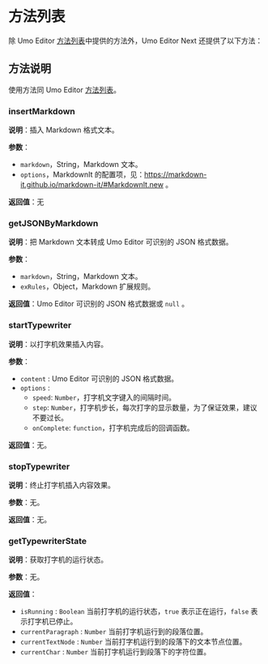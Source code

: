 # 方法列表

除 Umo Editor [方法列表](../editor/methods)中提供的方法外，Umo Editor Next 还提供了以下方法：

## 方法说明

使用方法同 Umo Editor [方法列表](../editor/methods)。

### insertMarkdown

**说明**：插入 Markdown 格式文本。

**参数**：

- `markdown`，String，Markdown 文本。
- `options`，MarkdownIt 的配置项，见：https://markdown-it.github.io/markdown-it/#MarkdownIt.new 。

**返回值**：无

### getJSONByMarkdown

**说明**：把 Markdown 文本转成 Umo Editor 可识别的 JSON 格式数据。

**参数**：

- `markdown`，String，Markdown 文本。
- `exRules`，Object，Markdown 扩展规则。

**返回值**：Umo Editor 可识别的 JSON 格式数据或 `null` 。

### startTypewriter

**说明**：以打字机效果插入内容。

**参数**：

- `content` : Umo Editor 可识别的 JSON 格式数据。
- `options` : 
  - `speed`: `Number`，打字机文字键入的间隔时间。
  - `step`: `Number`，打字机步长，每次打字的显示数量，为了保证效果，建议不要过长。
  - `onComplete`: `function`，打字机完成后的回调函数。

**返回值**：无。

### stopTypewriter

**说明**：终止打字机插入内容效果。

**参数**：无。

**返回值**：无。

### getTypewriterState

**说明**：获取打字机的运行状态。

**参数**：无。

**返回值**：

- `isRunning` :  `Boolean` 当前打字机的运行状态，`true` 表示正在运行，`false` 表示打字机已停止。
- `currentParagraph` :  `Number` 当前打字机运行到的段落位置。
- `currentTextNode` : `Number` 当前打字机运行到的段落下的文本节点位置。
- `currentChar` :  `Number` 当前打字机运行到段落下的字符位置。
